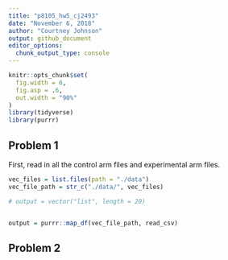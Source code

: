 ```yaml
---
title: "p8105_hw5_cj2493"
date: "November 6, 2018"
author: "Courtney Johnson"
output: github_document
editor_options: 
  chunk_output_type: console
---
```


```r
knitr::opts_chunk$set(
  fig.width = 6,
  fig.asp = .6,
  out.width = "90%"
)
library(tidyverse)
library(purrr)
```

## Problem 1

First, read in all the control arm files and experimental arm files.

```r
vec_files = list.files(path = "./data")
vec_file_path = str_c("./data/", vec_files)

# output = vector("list", length = 20)


output = purrr::map_df(vec_file_path, read_csv) 


```



## Problem 2
